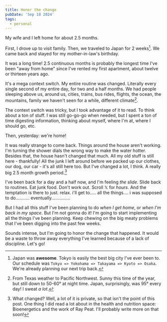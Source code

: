 ```yaml
---
title: Honor the change
pubDate: 'Sep 18 2024'
tags:
  - personal
---
```


My wife and I left home for about 2.5 months.

First, I drove up to visit family. Then, we traveled to Japan for 2 weeks[^1]. We came back and stayed for my mother-in-law's birthday.

It was a long time! 2.5 continuous months is probably the longest time I've been "away from home" since I've rented my first apartment, about twelve or thirteen years ago.

It's a mega context switch. My entire routine was changed. Literally every single second of my entire day, for two and a half months. We had people sleeping above us, around us, cities, trains, bus rides, flights, the ocean, the mountains, family we haven't seen for a while, different climate[^2].

The context switch was tricky, but I took advantage of it to read. To think about a ton of stuff. I was still go-go-go when needed, but I spent a ton of time digesting information, thinking about myself, where I'm at, where I should go, etc.

Then, yesterday: we're home! 

It was really strange to come back. Things around the house aren't working. I'm turning the shower dials the wrong way to make the water hotter. Besides that, the house hasn't changed that much. All my old stuff is still here - thankfully! All the junk I left around before we packed up our clothes, our dog, our car - it's all still here too. But I've changed a lot, I think. A really big 2.5 month growth period.[^3]

I've been back for a day and a half now, and I'm feeling _the slide_. Slide back to routines. Eat junk food. Don't work out. Scroll 𝕏 for _hours_. And the temptation is there to just. relax. i'll get to..... all the things.... i was supposed to do........... eventually...............

But I had all this stuff I've been planning to do _when I get home_, or _when I'm back in my space_.  But I'm not gonna do it! I'm going to start implementing all the things I've been planning. Keep chewing on the big meaty problems that I've been digging into the past few weeks.

Sounds intense, but I'm going to honor the change that happened. It would be a waste to throw away everything I've learned because of a lack of discipline. Let's go!

[^1]: Japan was **awesome**. Tokyo is easily the best big city I've ever been to. Our schedule was `Tokyo => Yokohama => Takayama => Kyoto => Osaka`. We're already planning our next trip back.
[^2]: From Texas weather to Pacific Northwest. Sunny this time of the year, but still down to 50-60° at night time. Japan, surprisingly, was 95° every day! I sweat _a lot_.
[^3]: What changed? Well, a lot of it is private, so that isn't the point of this post. One thing I did read a lot about in the health and nutrition space: Bioenergetics and the work of Ray Peat. I'll probably write more on that soon!

